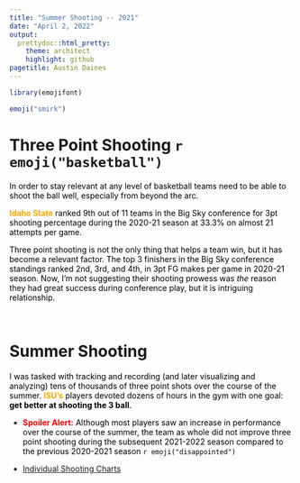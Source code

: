```yaml
---
title: "Summer Shooting -- 2021"
date: "April 2, 2022"
output: 
  prettydoc::html_pretty:
    theme: architect
    highlight: github
pagetitle: Austin Daines
---
```


```r
library(emojifont)
```

```r
emoji("smirk")
```

# Three Point Shooting `r emoji("basketball")`

<span style="color:black"> In order to stay relevant at any level of basketball teams need to be able to shoot the ball well, especially from beyond the arc. </span> 

<span style="color:orange"> **Idaho State** </span> <span style="color:black"> ranked 9th out of 11 teams in the Big Sky conference for 3pt shooting percentage during the 2020-21 season at 33.3% on almost 21 attempts per game. </span>

<span style="color:black"> Three point shooting is not the only thing that helps a team win, but it has become a relevant factor. The top 3 finishers in the Big Sky conference standings ranked 2nd, 3rd, and 4th, in 3pt FG makes per game in 2020-21 season. Now, I'm not suggesting their shooting prowess was *the* reason they had great success during conference play, but it is intriguing relationship. </span>


<br>

# Summer Shooting

<span style="color:black"> I was tasked with tracking and recording (and later visualizing and analyzing) tens of thousands of three point shots over the course of the summer. <span style="color:orange"> **ISU's** </span> players devoted dozens of hours in the gym with one goal: **get better at shooting the 3 ball**. </span> 

* <span style="color:red"> **Spoiler Alert:** </span> <span style="color:black"> Although most players saw an increase in performance over the course of the summer, the team as whole did not improve three point shooting during the subsequent 2021-2022 season compared to the previous 2020-2021 season `r emoji("disappointed")`</span>

* [Individual Shooting Charts](https://daisydaines.github.io/isu_mbb/summer_charts/)

<br>

